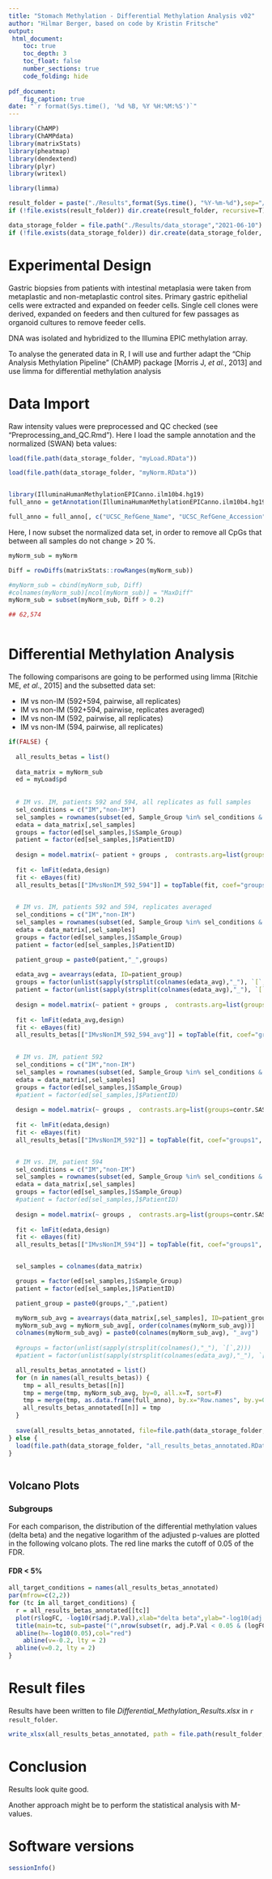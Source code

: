 ```yaml
---
title: "Stomach Methylation - Differential Methylation Analysis v02"
author: "Hilmar Berger, based on code by Kristin Fritsche"
output: 
 html_document:
    toc: true
    toc_depth: 3
    toc_float: false
    number_sections: true
    code_folding: hide
    
pdf_document:
    fig_caption: true
date: "`r format(Sys.time(), '%d %B, %Y %H:%M:%S')`"
---
```



```r
library(ChAMP)
library(ChAMPdata)
library(matrixStats)
library(pheatmap)
library(dendextend)
library(plyr)
library(writexl)

library(limma)

result_folder = paste("./Results",format(Sys.time(), "%Y-%m-%d"),sep="/")
if (!file.exists(result_folder)) dir.create(result_folder, recursive=T)

data_storage_folder = file.path("./Results/data_storage","2021-06-10")
if (!file.exists(data_storage_folder)) dir.create(data_storage_folder, recursive=T)

```


# Experimental Design

Gastric biopsies from patients with intestinal metaplasia were taken from metaplastic and non-metaplastic control sites. Primary gastric epithelial cells were extracted and expanded on feeder cells. Single cell clones were derived, expanded on feeders and then cultured for few passages as organoid cultures to remove feeder cells. 

DNA was isolated and hybridized to the Illumina EPIC methylation array.

To analyse the generated data in R, I will use and further adapt the "Chip Analysis Methylation Pipeline" (ChAMP) package [Morris J, *et al.*, 2013] and use limma for differential methylation analysis

# Data Import

Raw intensity values were preprocessed and QC checked (see "Preprocessing_and_QC.Rmd"). Here I load the sample annotation and the normalized (SWAN) beta values:

```r

load(file.path(data_storage_folder, "myLoad.RData"))

load(file.path(data_storage_folder, "myNorm.RData"))


library(IlluminaHumanMethylationEPICanno.ilm10b4.hg19)
full_anno = getAnnotation(IlluminaHumanMethylationEPICanno.ilm10b4.hg19, "Other")

full_anno = full_anno[, c("UCSC_RefGene_Name", "UCSC_RefGene_Accession", "UCSC_RefGene_Group", "Phantom5_Enhancers", "DMR", "X450k_Enhancer", "Regulatory_Feature_Group", "GencodeCompV12_NAME", "GencodeCompV12_Accession", "GencodeCompV12_Group", "DNase_Hypersensitivity_NAME", "DNase_Hypersensitivity_Evidence_Count", "OpenChromatin_NAME", "OpenChromatin_Evidence_Count", "TFBS_NAME", "TFBS_Evidence_Count")]

```

Here, I now subset the normalized data set, in order to remove all CpGs that between all samples do not change > 20 %.

```r

myNorm_sub = myNorm

Diff = rowDiffs(matrixStats::rowRanges(myNorm_sub))

#myNorm_sub = cbind(myNorm_sub, Diff)
#colnames(myNorm_sub)[ncol(myNorm_sub)] = "MaxDiff"  
myNorm_sub = subset(myNorm_sub, Diff > 0.2)

## 62,574



```

# Differential Methylation Analysis

The following comparisons are going to be performed using limma [Ritchie ME, *et al*., 2015] and the subsetted data set:

- IM vs non-IM (592+594, pairwise, all replicates)
- IM vs non-IM (592+594, pairwise, replicates averaged)
- IM vs non-IM (592, pairwise, all replicates)
- IM vs non-IM (594, pairwise, all replicates)

```r

if(FALSE) {
  
  all_results_betas = list()
  
  data_matrix = myNorm_sub
  ed = myLoad$pd
  
  
  # IM vs. IM, patients 592 and 594, all replicates as full samples
  sel_conditions = c("IM","non-IM")
  sel_samples = rownames(subset(ed, Sample_Group %in% sel_conditions & PatientID %in% c("592","594")))
  edata = data_matrix[,sel_samples]
  groups = factor(ed[sel_samples,]$Sample_Group)
  patient = factor(ed[sel_samples,]$PatientID)
  
  design = model.matrix(~ patient + groups ,  contrasts.arg=list(groups=contr.SAS))
  
  fit <- lmFit(edata,design)
  fit <- eBayes(fit)
  all_results_betas[["IMvsNonIM_592_594"]] = topTable(fit, coef="groups1", adjust="BH", number=nrow(edata))
  

  # IM vs. IM, patients 592 and 594, replicates averaged
  sel_conditions = c("IM","non-IM")
  sel_samples = rownames(subset(ed, Sample_Group %in% sel_conditions & PatientID %in% c("592","594")))
  edata = data_matrix[,sel_samples]
  groups = factor(ed[sel_samples,]$Sample_Group)
  patient = factor(ed[sel_samples,]$PatientID)

  patient_group = paste0(patient,"_",groups)
  
  edata_avg = avearrays(edata, ID=patient_group)
  groups = factor(unlist(sapply(strsplit(colnames(edata_avg),"_"), `[`,2)))
  patient = factor(unlist(sapply(strsplit(colnames(edata_avg),"_"), `[`,1)))
    
  design = model.matrix(~ patient + groups ,  contrasts.arg=list(groups=contr.SAS))
  
  fit <- lmFit(edata_avg,design)
  fit <- eBayes(fit)
  all_results_betas[["IMvsNonIM_592_594_avg"]] = topTable(fit, coef="groups1", adjust="BH", number=nrow(edata))

  
  # IM vs. IM, patient 592
  sel_conditions = c("IM","non-IM")
  sel_samples = rownames(subset(ed, Sample_Group %in% sel_conditions & PatientID %in% c("592")))
  edata = data_matrix[,sel_samples]
  groups = factor(ed[sel_samples,]$Sample_Group)
  #patient = factor(ed[sel_samples,]$PatientID)
  
  design = model.matrix(~ groups ,  contrasts.arg=list(groups=contr.SAS))
  
  fit <- lmFit(edata,design)
  fit <- eBayes(fit)
  all_results_betas[["IMvsNonIM_592"]] = topTable(fit, coef="groups1", adjust="BH", number=nrow(edata))


  # IM vs. IM, patient 594
  sel_conditions = c("IM","non-IM")
  sel_samples = rownames(subset(ed, Sample_Group %in% sel_conditions & PatientID %in% c("594")))
  edata = data_matrix[,sel_samples]
  groups = factor(ed[sel_samples,]$Sample_Group)
  #patient = factor(ed[sel_samples,]$PatientID)
  
  design = model.matrix(~ groups ,  contrasts.arg=list(groups=contr.SAS))
  
  fit <- lmFit(edata,design)
  fit <- eBayes(fit)
  all_results_betas[["IMvsNonIM_594"]] = topTable(fit, coef="groups1", adjust="BH", number=nrow(edata))


  sel_samples = colnames(data_matrix)

  groups = factor(ed[sel_samples,]$Sample_Group)
  patient = factor(ed[sel_samples,]$PatientID)

  patient_group = paste0(groups,"_",patient)

  myNorm_sub_avg = avearrays(data_matrix[,sel_samples], ID=patient_group)
  myNorm_sub_avg = myNorm_sub_avg[, order(colnames(myNorm_sub_avg))]
  colnames(myNorm_sub_avg) = paste0(colnames(myNorm_sub_avg), "_avg")
  
  #groups = factor(unlist(sapply(strsplit(colnames(),"_"), `[`,2)))
  #patient = factor(unlist(sapply(strsplit(colnames(edata_avg),"_"), `[`,1)))

  all_results_betas_annotated = list()
  for (n in names(all_results_betas)) {
    tmp = all_results_betas[[n]]
    tmp = merge(tmp, myNorm_sub_avg, by=0, all.x=T, sort=F)
    tmp = merge(tmp, as.data.frame(full_anno), by.x="Row.names", by.y=0, sort=F, all.x=T )
    all_results_betas_annotated[[n]] = tmp
  }
        
  save(all_results_betas_annotated, file=file.path(data_storage_folder, "all_results_betas_annotated.RData"))
} else {
  load(file.path(data_storage_folder, "all_results_betas_annotated.RData"))
}



```

## Volcano Plots

### Subgroups

For each comparison, the distribution of the differential methylation values (delta beta) and the negative logarithm of the adjusted p-values are plotted in the following volcano plots. The red line marks the cutoff of 0.05 of the FDR.

#### FDR < 5%

```r
all_target_conditions = names(all_results_betas_annotated)
par(mfrow=c(2,2))
for (tc in all_target_conditions) {
  r = all_results_betas_annotated[[tc]]
  plot(r$logFC, -log10(r$adj.P.Val),xlab="delta beta",ylab="-log10(adj. p-val)", ylim=c(0,max(2,max(-log10(r$adj.P.Val),na.rm=T))), xlim=(c(-1, 1)))
  title(main=tc, sub=paste("(",nrow(subset(r, adj.P.Val < 0.05 & (logFC > 0.2 | logFC < -0.2)))," diff. meth. Cgs after adjusting (FDR < 5 %, db > 20 %))",sep="") )
  abline(h=-log10(0.05),col="red")
    abline(v=-0.2, lty = 2)
  abline(v=0.2, lty = 2)
}

```

# Result files

Results have been written to file *Differential_Methylation_Results.xlsx* in `r result_folder`.

```r
write_xlsx(all_results_betas_annotated, path = file.path(result_folder, "Differential_Methylation_Results.xlsx"))
```


# Conclusion

Results look quite good.

Another approach might be to perform the statistical analysis with M-values. 


# Software versions

```r
sessionInfo()
```